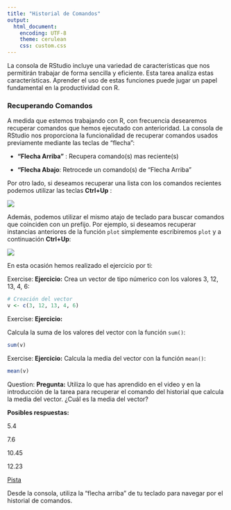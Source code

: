 ```yaml
---
title: "Historial de Comandos"
output:
  html_document: 
    encoding: UTF-8
    theme: cerulean
    css: custom.css
---
```



La consola de RStudio incluye una variedad de características que nos permitirán 
trabajar de forma sencilla y eficiente. Esta tarea analiza estas características.
Aprender el uso de estas funciones puede jugar un papel fundamental en la
productividad con R.



### Recuperando Comandos

A medida que estemos trabajando con R, con frecuencia desearemos recuperar 
comandos que hemos ejecutado con anterioridad. La consola de RStudio nos 
proporciona la funcionalidad de recuperar comandos usados previamente mediante
las teclas de "flecha":

- __"Flecha Arriba"__ : Recupera comando(s) mas reciente(s)

- __"Flecha Abajo__: Retrocede un comando(s) de "Flecha Arriba"

Por otro lado, si deseamos recuperar una lista con los comandos recientes podemos utilizar las
teclas __Ctrl+Up__ :


![](https://i.imgur.com/VncQgsO.png)


Además, podemos utilizar el mismo atajo de teclado para buscar comandos que coinciden con un 
prefijo. Por ejemplo, si deseamos recuperar instancias anteriores de la función 
`plot` simplemente escribiremos `plot` y a continuación __Ctrl+Up__:

![](https://i.imgur.com/VfUppj8.png)  


En esta ocasión hemos realizado el ejercicio por ti:


<div class="alert alert-info" role="alert">
<span class="glyphicon glyphicon-pencil" aria-hidden="true"></span>
<span class="sr-only">Exercise:</span>
**Ejercicio:**
Crea un vector de tipo númerico con los valores 3, 12, 13, 4, 6:

```r
# Creación del vector
v <- c(3, 12, 13, 4, 6)
```
</div>

<div class="alert alert-info" role="alert">
<span class="glyphicon glyphicon-pencil" aria-hidden="true"></span>
<span class="sr-only">Exercise:</span>
**Ejercicio:**


Calcula la suma de los valores del vector con la función `sum()`:
```r
sum(v)
```
</div>

<div class="alert alert-info" role="alert">
<span class="glyphicon glyphicon-pencil" aria-hidden="true"></span>
<span class="sr-only">Exercise:</span>
**Ejercicio:**
Calcula la media del vector con la función `mean()`:
```r
mean(v)
```
</div>


<div class="alert alert-warning" role="alert">
<span class="glyphicon glyphicon-question-sign" aria-hidden="true"></span>
<span class="sr-only">Question:</span>
**Pregunta:**
Utiliza lo que has aprendido en el video y en la introducción de la tarea para recuperar el comando del historial que calcula la media del vector.
¿Cuál es la media del vector?

**Posibles respuestas:**
<p><span class="glyphicon glyphicon-check" aria-hidden="true">  5.4</span></p>
<p><span class="glyphicon glyphicon-check" aria-hidden="true">  7.6</span></p>
<p><span class="glyphicon glyphicon-check" aria-hidden="true">  10.45</span></p>
<p><span class="glyphicon glyphicon-check" aria-hidden="true">  12.23</span></p>
</div>

<p>
<a class="btn btn-primary" data-toggle="collapse" href="#hint" aria-expanded="false" aria-controls="collapseExample">
<span class="glyphicon glyphicon-exclamation-sign" aria-hidden="true">     Pista</span></a>
</p>
<div class="collapse" id="hint">
<div class="card card-block">
<div class="alert alert-info" role="alert">
Desde la consola, utiliza la "flecha arriba" de tu teclado para navegar por el 
historial de comandos.




</div>
</div>



